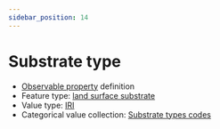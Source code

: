 ```yaml
---
sidebar_position: 14
---
```



# Substrate type

- [Observable property](/viewers/dawe-vocabs?uri=https://linked.data.gov.au/def/test/dawe-cv/75f55bf0-6972-42ba-ad46-7e24f91e8f6a) definition
- Feature type: [land surface substrate](http://linked.data.gov.au/def/tern-cv/aef12cd6-3826-4988-a54c-8578d3fb4c8d)
- Value type: [IRI](https://w3id.org/tern/ontologies/tern/IRI)
- Categorical value collection: [Substrate types codes](/viewers/dawe-vocabs?uri=https://linked.data.gov.au/def/test/dawe-cv/0b89087f-345a-4e8d-8f84-38d5af499f10)

<Example
  protocolModule="fire"
  observableProperty="https://linked.data.gov.au/def/test/dawe-cv/75f55bf0-6972-42ba-ad46-7e24f91e8f6a"
/>
